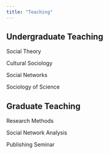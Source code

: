 ```yaml
---
title: "Teaching"
---
```


## Undergraduate Teaching

Social Theory

Cultural Sociology

Social Networks

Sociology of Science

## Graduate Teaching

Research Methods

Social Network Analysis

Publishing Seminar\
